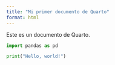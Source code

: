 ```yaml
---
title: "Mi primer documento de Quarto"
format: html
---
```


Este es un documento de Quarto.

```python
import pandas as pd

print("Hello, world!")
```